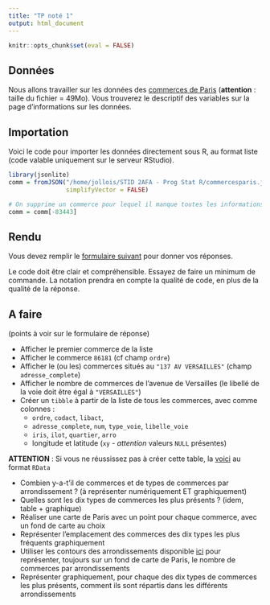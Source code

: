 ```yaml
---
title: "TP noté 1"
output: html_document
---
```


```r
knitr::opts_chunk$set(eval = FALSE)
```

## Données

Nous allons travailler sur les données des [commerces de Paris](https://opendata.paris.fr/explore/dataset/commercesparis/information/) (**attention** : taille du fichier = 49Mo). Vous trouverez le descriptif des variables sur la page d'informations sur les données.

## Importation

Voici le code pour importer les données directement sous R, au format liste (code valable uniquement sur le serveur RStudio).

```r
library(jsonlite)
comm = fromJSON("/home/jollois/STID 2AFA - Prog Stat R/commercesparis.json",
                simplifyVector = FALSE)

# On supprime un commerce pour lequel il manque toutes les informations
comm = comm[-83443]
```

## Rendu

Vous devez remplir le <a href="https://forms.office.com/Pages/ResponsePage.aspx?id=motuTZeCNEOC9mhoHTSpT3koJdJ7tCVLohD99orTllhUMDYzODI1MFEzWk9BV1U3Nzc4RzZaM1k0VC4u" target="_blank">formulaire suivant</a> pour donner vos réponses.

Le code doit être clair et compréhensible. Essayez de faire un minimum de commande. La notation prendra en compte la qualité de code, en plus de la qualité de la réponse.

## A faire

(points à voir sur le formulaire de réponse) 

- Afficher le premier commerce de la liste
- Afficher le commerce `86181` (cf champ `ordre`)
- Afficher le (ou les) commerces situés au `"137 AV VERSAILLES"` (champ `adresse_complete`)
- Afficher le nombre de commerces de l'avenue de Versailles (le libellé de la voie doit être égal à `"VERSAILLES"`)
- Créer un `tibble` à partir de la liste de tous les commerces, avec comme colonnes :
    - `ordre`, `codact`, `libact`, 
    - `adresse_complete`, `num`, `type_voie`, `libelle_voie`
    - `iris`, `ilot`, `quartier`, `arro`
    - longitude et latitude (`xy` - *attention* valeurs `NULL` présentes)

**ATTENTION** : Si vous ne réussissez pas à créer cette table, la [voici](tpnote1-tab.RData) au format `RData`

- Combien y-a-t'il de commerces et de types de commerces par arrondissement ? (à représenter numériquement ET graphiquement)
- Quelles sont les dix types de commerces les plus présents ? (idem, table + graphique)
- Réaliser une carte de Paris avec un point pour chaque commerce, avec un fond de carte au choix
- Représenter l'emplacement des commerces des dix types les plus fréquents graphiquement
- Utiliser les contours des arrondissements disponible [ici](https://opendata.paris.fr/explore/dataset/arrondissements/map/?location=12,48.85889,2.34692) pour représenter, toujours sur un fond de carte de Paris, le nombre de commerces par arrondissements
- Représenter graphiquement, pour chaque des dix types de commerces les plus présents, comment ils sont répartis dans les différents arrondissements
